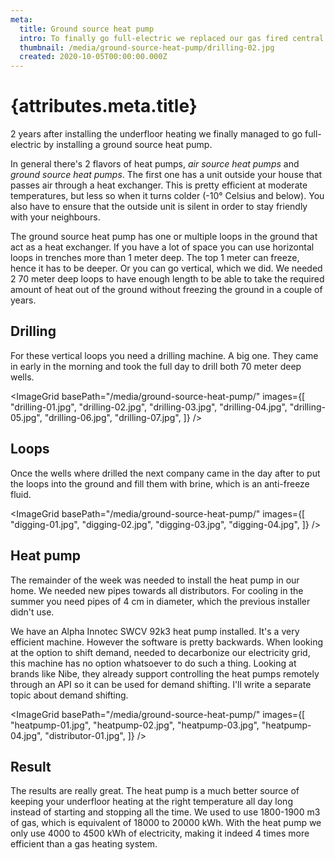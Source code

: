 ```yaml
---
meta:
  title: Ground source heat pump
  intro: To finally go full-electric we replaced our gas fired central heating with a heat pump.
  thumbnail: /media/ground-source-heat-pump/drilling-02.jpg
  created: 2020-10-05T00:00:00.000Z
---
```



# {attributes.meta.title}

2 years after installing the underfloor heating we finally managed to go full-electric by installing a ground source heat pump. 

In general there's 2 flavors of heat pumps, _air source heat pumps_ and _ground source heat pumps_. The first one has a unit outside your house that passes air through a heat exchanger. This is pretty efficient at moderate temperatures, but less so when it turns colder (-10° Celsius and below). You also have to ensure that the outside unit is silent in order to stay friendly with your neighbours.

The ground source heat pump has one or multiple loops in the ground that act as a heat exchanger. If you have a lot of space you can use horizontal loops in trenches more than 1 meter deep. The top 1 meter can freeze, hence it has to be deeper. Or you can go vertical, which we did. We needed 2 70 meter deep loops to have enough length to be able to take the required amount of heat out of the ground without freezing the ground in a couple of years.

## Drilling

For these vertical loops you need a drilling machine. A big one. They came in early in the morning and took the full day to drill both 70 meter deep wells.

<ImageGrid basePath="/media/ground-source-heat-pump/" images={[
  "drilling-01.jpg",
  "drilling-02.jpg",
  "drilling-03.jpg",
  "drilling-04.jpg",
  "drilling-05.jpg",
  "drilling-06.jpg",
  "drilling-07.jpg",
]} />

## Loops

Once the wells where drilled the next company came in the day after to put the loops into the ground and fill them with brine, which is an anti-freeze fluid.

<ImageGrid basePath="/media/ground-source-heat-pump/" images={[
  "digging-01.jpg",
  "digging-02.jpg",
  "digging-03.jpg",
  "digging-04.jpg",
]} />

## Heat pump

The remainder of the week was needed to install the heat pump in our home. We needed new pipes towards all distributors. For cooling in the summer you need pipes of 4 cm in diameter, which the previous installer didn't use.

We have an Alpha Innotec SWCV 92k3 heat pump installed. It's a very efficient machine. However the software is pretty backwards. When looking at the option to shift demand, needed to decarbonize our electricity grid, this machine has no option whatsoever to do such a thing. Looking at brands like Nibe, they already support controlling the heat pumps remotely through an API so it can be used for demand shifting. I'll write a separate topic about demand shifting.

<ImageGrid basePath="/media/ground-source-heat-pump/" images={[
  "heatpump-01.jpg",
  "heatpump-02.jpg",
  "heatpump-03.jpg",
  "heatpump-04.jpg",
  "distributor-01.jpg",
]} />

## Result

The results are really great. The heat pump is a much better source of keeping your underfloor heating at the right temperature all day long instead of starting and stopping all the time. We used to use 1800-1900 m3 of gas, which is equivalent of 18000 to 20000 kWh. With the heat pump we only use 4000 to 4500 kWh of electricity, making it indeed 4 times more efficient than a gas heating system.

<Outlet />